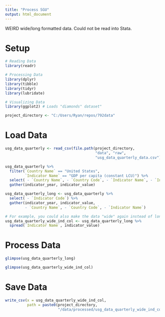 ```yaml
---
title: "Process SGU"
output: html_document
---
```


WEIRD wide/long formatted data. Could not be read into Stata.

# Setup

```r
# Reading Data
library(readr)

# Processing Data
library(dplyr)
library(tibble)
library(tidyr)
library(lubridate)

# Visualizing Data
library(ggplot2) # Loads "diamonds" dataset"
```

```r
project_directory <- "C:/Users/Ryan/repos/792data"
```


# Load Data

```r
usg_data_quarterly <- read_csv(file.path(project_directory, 
                                         "data", "raw",
                                         "usg_data_quarterly_data.csv"))
```

```r
usg_data_quarterly %>% 
  filter(`Country Name` == "United States",
         `Indicator Name` == "GDP per capita (constant LCU)") %>% 
  select( - `Country Name`, - `Country Code`, - `Indicator Name`, - `Indicator Code`) %>% 
  gather(indicator_year, indicator_value)
```


```r
usg_data_quarterly_long <- usg_data_quarterly %>%
  select( - `Indicator Code`) %>% 
  gather(indicator_year, indicator_value,
         - `Country Name`, - `Country Code`, - `Indicator Name`) 

# For example, you could also make the data "wide" again instead of long.
usg_data_quarterly_wide_ind_col <- usg_data_quarterly_long %>%
  spread(`Indicator Name`, indicator_value)
```

# Process Data

```r
glimpse(usg_data_quarterly_long)
```

```r
glimpse(usg_data_quarterly_wide_ind_col)
```

# Save Data

```r
write_csv(x = usg_data_quarterly_wide_ind_col,
          path = paste0(project_directory,
                        "/data/processed/usg_data_quarterly_wide_ind_col.csv"))
```


